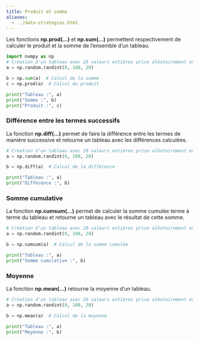 ```yaml
---
title: Produit et somme
aliases: 
  - ../data-strategies.html
---
```

Les fonctions **np.prod(...)** et **np.sum(...)** permettent respectivement de calculer le produit et la somme de l'ensemble d'un tableau.

```python
import numpy as np
# Création d'un tableau avec 20 valeurs entières prise aléatoirement entre 0 et 100
a = np.random.randint(0, 100, 20)

b = np.sum(a)  # Calcul de la somme
c = np.prod(a)  # Calcul du produit

print("Tableau :", a)
print("Somme :", b)
print("Produit :", c)
```

### Différence entre les termes successifs
La fonction **np.diff(...)** permet de faire la différence entre les termes de manière successive et retourne un tableau avec les différences calculées.
```python
# Création d'un tableau avec 20 valeurs entières prise aléatoirement entre 0 et 100
a = np.random.randint(0, 100, 20)

b = np.diff(a)  # Calcul de la différence

print("Tableau :", a)
print("Différence :", b)
```

### Somme cumulative
La fonction **np.cumsum(...)** permet de calculer la somme cumulée terme à terme du tableau et retourne un tableau avec le résultat de cette somme.
```python
# Création d'un tableau avec 20 valeurs entières prise aléatoirement entre 0 et 100
a = np.random.randint(0, 100, 20)

b = np.cumsum(a)  # Calcul de la somme cumulée

print("Tableau :", a)
print("Somme cumulative :", b)
```

### Moyenne
La fonction **np.mean(...)** retourne la moyenne d'un tableau.
```python
# Création d'un tableau avec 20 valeurs entières prise aléatoirement entre 0 et 100
a = np.random.randint(0, 100, 20)

b = np.mean(a)  # Calcul de la moyenne

print("Tableau :", a)
print("Moyenne :", b)
```

